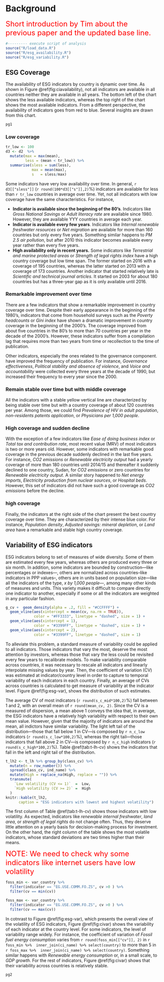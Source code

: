 # Background 
<font color="red" size="5" >Short introduction by Tim about the previous paper and the updated base line.</font>

```{r setupavail, echo=FALSE, message=FALSE, warning=FALSE}
#--------- execute script of analysis
source("R/load_data.R")
source("R/esg_availability.R")
source("R/esg_variability.R")
```

## ESG Coverage

The availability of ESG indicators by country is dynamic over time. As shown in Figure \@ref(fig:ciavailability), not all indicators are available in all countries neither they are available in all years. The bottom left of the chart shows the less available indicators, whereas the top right of the chart shows the most available indicators. From a different perspective, the availability of indicators goes from red to blue. Several insights are drawn from this chart. 

```{r ciavailability, fig.width = 14, fig.height = 8, fig.fullwidth = TRUE, fig.cap = "Number of countries per indicator over time"}
pg1
```

### Low coverage

```{r echo = FALSE}
tr_low <- 100
d3 <- d2  %>%
  mutate(max = max(mean),
         less = (mean < tr_low)) %>%
  summarise(sless = sum(less),
            max = mean(max),
            s   = sless/max)
```

Some indicators have very low availability over time. In general, `r d3[["sless"]]` (`r round(100*d3[["s"]],2)`%) indicators are available for less than `r tr_low` countries in average over time. Yet, not all indicators with low coverage have the same characteristics. For instance, 

* __Indicator is available since the beginning of the 80's__. Indicators like _Gross National Savings_ or _Adult literacy rate_ are available since 1980. However, they are available YYY countries in average each year. 
* __Indicator is available every few years__. Indicators like _Internal renewable freshwater resources_ or _Net migration_ are available for more than 160 countries but only every five years. Something similar happens to  _PM 2.5 air pollution_, but after 2010 this indicator becomes available every year rather than every five years. 
* __High availability only in recent years.__ Some indicators like _Terrestrial and marine protected areas_ or _Strength of legal rights index_ have a high country coverage but low time span. The former started on 2016 with a coverage of 195 countries, whereas the latter started on 2013 with a coverage of 173 countries. Another indicator that started relatively late is _Scientific and technical journal articles_. It started on 2003 for about 180 countries but has a three-year gap as it is only available until 2016. 

### Remarkable improvement over time

There are a few indicators that show a remarkable improvement in country coverage over time. Despite their early appearance in the beginning of the 1980's, indicators that come from household surveys such as the _Poverty headcounts_ or _Gini index_ have shown a dramatic improvement in country coverage in the beginning of the 2000's.  The coverage improved from about five countries in the 80's to more than 70 countries per year in the decade of the 2000's.  However, these indicators suffer from a compilation lag that requires more than two years from time or recollection to the time of publication. 

Other indicators, especially the ones related to the governance component.  have improved the frequency of publication. For instance, _Governance effectiveness_, _Political stability and absence of violence_, and _Voice and accountability_ were collected every three years at the decade of 1990, but increased their frequency to every year since the 2000. 

### Remain stable over time but with middle coverage

All the indicators with a stable yellow  vertical line are characterized by being stable over time but with a country coverage of about 120 countries per year. Among those, we could find _Prevalence of HIV in adult population_, _non-residents patents application_, or _Physicians per 1,000 people_. 

### High coverage and sudden decline

With the exception of a few indicators like _Ease of doing business index_ or _Total tax and contribution rate_, most recent value (MRV) of most indicators is two or more years old. However, some indicators with remarkable good coverage in the previous decade suddenly declined in the last five years. For instance, _CO2 emissions_ or _Renewable electricity output_ had a yearly coverage of more than 180 countries until 2014/15 and thereafter it suddenly declined to one country, Sudan, for _CO2 emissions_ or zero countries for _Renewable electricity output_. A similar story happened to _Net energy imports_, _Electricity production from nuclear sources_, or _Hospital beds_. However, this set of indicators did not have such a good coverage as _CO2 emissions_ before the decline. 

### high coverage 

Finally, the indicators at the right side of the chart present the best country coverage over time. They are characterized by their intense blue color. For instance, _Population density_, _Adjusted savings: mineral depletion_, or _Land area_ have a remarkable and stable high country coverage. 


## Variability of ESG indicators

ESG indicators belong to set of measures of wide diversity. Some of them are estimated every few years, whereas others are produced every three or six month. In addition, some indicators are bounded by construction---like percentages or indexes---, others are normalized across countries--like indicators in PPP values--, others are in units based on population size---like all the indicators of the type, *x by 1,000 people*---, among many other kinds of measures and units. This variety makes it difficult to compare directly one indicator to another, especially if some or all the indicators are weighted in any particular fashion. 

```{r esg-var, echo=FALSE, message=FALSE, warning=FALSE, fig.cap = "Density of coefficient of variation of ESG indicators", fig.margin = TRUE, fig.width = 6}
g_cv +  geom_density(alpha = .2, fill = "#CCFFFF") + 
  geom_vline(aes(xintercept = mean(cv, na.rm = TRUE)),   
             color = "#FF3333", linetype = "dashed", size = 1) +
  geom_vline(aes(xintercept = 1),   
             color = "#3399FF", linetype = "dashed", size = 1) +
  geom_vline(aes(xintercept = 2),   
             color = "#3399FF", linetype = "dashed", size = 1)
```

To alleviate this problem, a standard measure of variability could be applied to all indicators. Those indicators that vary the most, deserve the most attention by investors, whereas those that vary the less could be revisited every few years to recalibrate models.  To make variability comparable across countries, it was necessary to rescale all indicators and linearly interpolate missing values by year. Then, the coefficient of variation (CV) was estimated at indicator/country level in order to capture to temporal variability of each indicators in each country. Finally, an average of CVs across countries is calculated to get measure of variability at the indicator level. Figure \@ref(fig:esg-var), shows the distribution of such estimates. 


The average CV of most indicators (`r round(s_c_mid*100,2)`%) fall between 1 and 2, with an overall mean of `r round(mean_cv, 2)`. Since the CV is a measured of dispersion, a mean above 1 conveys the idea that, in average, the ESG indicators have a relatively high variability with respect to their own mean value. However, given that the majority of indicators are around the mean, all indictors have similar variability. The light left tail of the distribution---those that fall below 1 in CV---is composed by `r n_c_low` indicators (`r round(s_c_low*100,2)`%), whereas the right tail---those indicators that fall above 2 in CV---is composed by `r n_c_high` indicators (`r round(s_c_high*100,2)`%). Table \@ref(tab:t-lh-cv) shows the indicators that fall in the left and right tail of the distribution. 

```{r t-lh-cv, echo = FALSE}
t_lh2 <- t_lh %>% group_by(class_cv) %>%
  mutate(n = row_number()) %>%
  spread(class_cv, ind_name) %>%
  mutate(High = replace_na(High, replace = "")) %>%
  transmute(
    `Low volatility (CV <= 1)`  =  Low,
    `High volatility (CV >= 2)` =  High
  )
knitr::kable(t_lh2, 
      caption = "ESG indicators with lowest and highest volatility")
```

The first column of Table \@ref(tab:t-lh-cv) shows those indicators with low volatility. As expected, indicators like _renewable internal freshwater_, _land area_, or _strength of legal rights_ do not change often. Thus, they deserve little attention on a yearly basis for decision-making process for investment. On the other hand, the right column of the table shows the most volatile indicators, whose standard deviations are two times higher than their means.

<font color="red" size="5" >NOTE: We need to check why some indicators like internet users have low volatility </font>

```{r echo = FALSE}
foss_min <- var_country %>% 
  filter(indicator == "EG.USE.COMM.FO.ZS", cv >0 ) %>% 
  filter(cv == min(cv))

foss_max <- var_country %>% 
  filter(indicator == "EG.USE.COMM.FO.ZS", cv >0 ) %>% 
  filter(cv == max(cv))
```

In cotnrast to Figure  \@ref(fig:esg-var), which presents the overall view of the volatility of  ESG indicators, Figure \@ref(fig:civar) shows the variability of each indicator at the country level.  For some indicators, the level of variability range widely. For instance, the coefficient of variation of _Fossil fuel energy consumption_ varies from `r round(foss_min[["cv"]], 2)` in `r foss_min %>%  inner_join(ci_name) %>% select(country)` to more than 5 in `r foss_max %>%  inner_join(ci_name) %>% select(country)`.  Something similar happens with _Renewable energy consumption_ or, in a small scale, to _GDP growth_. For the rest of indicators, Figure \@ref(fig:civar) shows that their variability across countries is relatively stable. 

```{r civar, echo=FALSE, message=FALSE, warning=FALSE, fig.cap = "Coefficient of variation by country and indicators", fig.fullwidth = TRUE, fig.width = 14, fig.height = 8}
pg2
```





